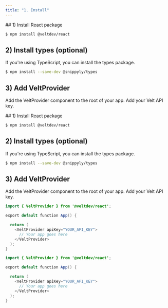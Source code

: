 ```yaml
---
title: "1. Install"
---
```

<script>var SUPERFLOW_TOOLBAR_API_KEY='aU1MxKP0rca2UXwKi8bl'; var SUPERFLOW_TOOLBAR_PROJECT_ID='8447060215973283';</script>
<script async src='https://cdn.jsdelivr.net/npm/@usesuperflow/toolbar/superflow.min.js'></script>

<Tabs>
  <Tab title="React">
## 1) Install React package

```bash
$ npm install @veltdev/react
```

## 2) Install types (optional)

If you're using TypeScript, you can install the types package.

```bash
$ npm install --save-dev @snippyly/types
```

## 3) Add VeltProvider

Add the VeltProvider component to the root of your app.
Add your Velt API key.

  </Tab>
  <Tab title="Next.js">
## 1) Install React package

```bash
$ npm install @veltdev/react
```

## 2) Install types (optional)

If you're using TypeScript, you can install the types package.

```bash
$ npm install --save-dev @snippyly/types
```

## 3) Add VeltProvider

Add the VeltProvider component to the root of your app.
Add your Velt API key.

  </Tab>
</Tabs>

<RequestExample>

```java React
import { VeltProvider } from '@veltdev/react';

export default function App() {

  return (
    <VeltProvider apiKey="YOUR_API_KEY">
      // Your app goes here
    </VeltProvider>
  );
}
```

```java Next.js
import { VeltProvider } from '@veltdev/react';

export default function App() {

  return (
    <VeltProvider apiKey="YOUR_API_KEY">
      // Your app goes here
    </VeltProvider>
  );
}
```

</RequestExample>
